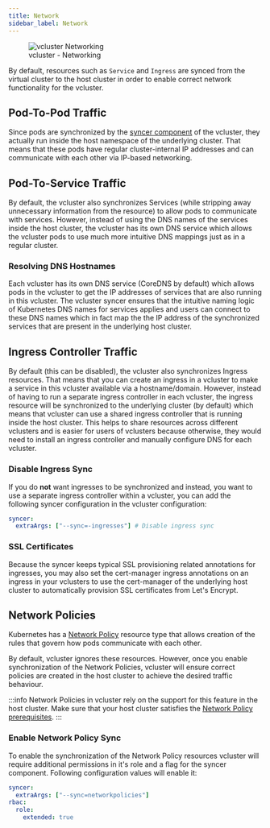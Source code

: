 ```yaml
---
title: Network
sidebar_label: Network
---
```


<figure>
  <img src="/docs/media/diagrams/vcluster-networking.svg" alt="vcluster Networking" />
  <figcaption>vcluster - Networking</figcaption>
</figure>

By default, resources such as `Service` and `Ingress` are synced from the virtual cluster to the host cluster in order to enable correct network functionality for the vcluster.


## Pod-To-Pod Traffic
Since pods are synchronized by the [syncer component](./scheduling.mdx) of the vcluster, they actually run inside the host namespace of the underlying cluster. That means that these pods have regular cluster-internal IP addresses and can communicate with each other via IP-based networking.

## Pod-To-Service Traffic
By default, the vcluster also synchronizes Services (while stripping away unnecessary information from the resource) to allow pods to communicate with services. However, instead of using the DNS names of the services inside the host cluster, the vcluster has its own DNS service which allows the vcluster pods to use much more intuitive DNS mappings just as in a regular cluster.

### Resolving DNS Hostnames
Each vcluster has its own DNS service (CoreDNS by default) which allows pods in the vcluster to get the IP addresses of services that are also running in this vcluster. The vcluster syncer ensures that the intuitive naming logic of Kubernetes DNS names for services applies and users can connect to these DNS names which in fact map the the IP address of the synchronized services that are present in the underlying host cluster.

## Ingress Controller Traffic
By default (this can be disabled), the vcluster also synchronizes Ingress resources. That means that you can create an ingress in a vcluster to make a service in this vcluster available via a hostname/domain. However, instead of having to run a separate ingress controller in each vcluster, the ingress resource will be synchronized to the underlying cluster (by default) which means that vcluster can use a shared ingress controller that is running inside the host cluster. This helps to share resources across different vclusters and is easier for users of vclusters because otherwise, they would need to install an ingress controller and manually configure DNS for each vcluster.

### Disable Ingress Sync
If you do **not** want ingresses to be synchronized and instead, you want to use a separate ingress controller within a vcluster, you can add the following syncer configuration in the vcluster configuration:
```yaml
syncer:
  extraArgs: ["--sync=-ingresses"] # Disable ingress sync
```

### SSL Certificates
Because the syncer keeps typical SSL provisioning related annotations for ingresses, you may also set the cert-manager ingress annotations on an ingress in your vclusters to use the cert-manager of the underlying host cluster to automatically provision SSL certificates from Let's Encrypt.

## Network Policies
Kubernetes has a [Network Policy](https://kubernetes.io/docs/concepts/services-networking/network-policies/) resource type that allows creation of the rules that govern how pods communicate with each other.

By default, vcluster ignores these resources. However, once you enable synchronization of the Network Policies, vcluster will ensure correct policies are created in the host cluster to achieve the desired traffic behaviour.

:::info 
Network Policies in vcluster rely on the support for this feature in the host cluster. Make sure that your host cluster satisfies the [Network Policy prerequisites](https://kubernetes.io/docs/concepts/services-networking/network-policies/#prerequisites).
:::

### Enable Network Policy Sync
To enable the synchronization of the Network Policy resources vcluster will require additional permissions in it's role and a flag for the syncer component. Following configuration values will enable it:
```yaml
syncer:
  extraArgs: ["--sync=networkpolicies"]
rbac:
  role:
    extended: true
```